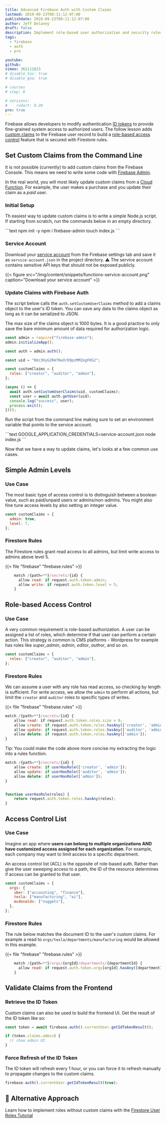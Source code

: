 ```yaml
---
title: Advanced Firebase Auth with Custom Claims
lastmod: 2019-09-23T08:11:12-07:00
publishdate: 2019-09-23T08:11:12-07:00
author: Jeff Delaney
draft: false
description: Implement role-based user authorization and security rules by adding custom claims to the Firebase Auth ID token.
tags:
  - firebase
  - auth
  - pro

youtube:
github:
vimeo: 362111823
# disable_toc: true
# disable_qna: true

# courses
# step: 0

# versions:
#    rxdart: 0.20
pro: true
---
```


Firebase allows developers to modify authentication [ID tokens](https://firebase.google.com/docs/auth/admin/verify-id-tokens) to provide fine-grained system access to authorized users. The follow lesson adds [custom claims](https://firebase.google.com/docs/auth/admin/custom-claims) to the Firebase user record to build a [role-based access control](https://en.wikipedia.org/wiki/Role-based_access_control) feature that is secured with Firestore rules.

## Set Custom Claims from the Command Line

It is not possible (currently) to add custom claims from the Firebase Console. This means we need to write some code with [Firebase Admin](https://firebase.google.com/docs/admin/setup).

In the real world, you will most likely update custom claims from a [Cloud Function](https://fireship.io/courses/cloud-functions/). For example, the user makes a purchase and you update their claim as a _paid_ user.

### Initial Setup

Th easiest way to update custom claims is to write a simple Node.js script. If starting from scratch, run the commands below in an empty directory.

<File name="command line">
  <Terminal />
</File>
```text
npm init -y
npm i firebase-admin
touch index.js
```

### Service Account

Download your [service account](https://firebase.google.com/docs/admin/setup#initialize_the_sdk) from the Firebase settings tab and save it as `service-account.json` in the project directory. ⚠️ The service account contains sensitive API keys that should not be exposed publicly.

{{< figure src="/img/content/snippets/functions-service-account.png" caption="Download your service account" >}}

### Update Claims with Firebase Auth

The script below calls the `auth.setCustomUserClaims` method to add a claims object to the user's ID token. You can save any data to the claims object as long as it can be serialized to JSON.

The max size of the claims object is 1000 bytes. It is a good practice to only save the bare minimum amount of data required for authorization logic.

<File name="index.js">
  <JavaScript />
</File>

```js
const admin = require("firebase-admin");
admin.initializeApp();

const auth = admin.auth();

const uid = "NUc3KyG2RAfNuOrE0pzMMZegFHS2";

const customClaims = {
  roles: ["creator", "auditor", "admin"],
};

(async () => {
  await auth.setCustomUserClaims(uid, customClaims);
  const user = await auth.getUser(uid);
  console.log("success", user);
  process.exit();
})();
```

Run the script from the command line making sure to set an environment variable that points to the service account.

<File name="command line">
  <Terminal />
</File>
```text
GOOGLE_APPLICATION_CREDENTIALS=service-account.json 
node index.js
```

Now that we have a way to update claims, let's looks at a few common use cases.

## Simple Admin Levels

### Use Case

The most basic type of access control is to distinguish between a boolean value, such as paid/unpaid users or admins/non-admins. You might also fine tune access levels by also setting an integer value.

```js
const customClaims = {
  admin: true,
  level: 7,
};
```

### Firestore Rules

The Firestore rules grant read access to all admins, but limit write access to admins above level 5.

{{< file "firebase" "firebase.rules" >}}

```js
    match /{path=**}/secrets/{id} {
      allow read: if request.auth.token.admin;
      allow write: if request.auth.token.level > 5;
    }
```

## Role-based Access Control

### Use Case

A very common requirement is role-based authorization. A user can be assigned a list of roles, which determine if that user can perform a certain action. This strategy is common is CMS platforms - Wordpress for example has roles like _super_admin_, _admin_, _editor_, _author_, and so on.

```js
const customClaims = {
  roles: ["creator", "auditor", "admin"],
};
```

### Firestore Rules

We can assume a user with any role has read access, so checking by length is sufficient. For write access, we allow the `admin` to perform all actions, but limit the `creator` and `auditor` roles to specific types of writes.

{{< file "firebase" "firebase.rules" >}}

```js
match /{path=**}/secrets/{id} {
    allow read: if request.auth.token.roles.size > 0;
    allow create: if request.auth.token.roles.hasAny(['creator', 'admin']);
    allow update: if request.auth.token.roles.hasAny(['auditor', 'admin']);
    allow delete: if request.auth.token.roles.hasAny(['admin']);
}
```

Tip: You could make the code above more concise my extracting the logic into a rules function.

```js
match /{path=**}/secrets/{id} {
    allow create: if userHasRole(['creator', 'admin']);
    allow update: if userHasRole(['auditor', 'admin']);
    allow delete: if userHasRole(['admin']);
}


function userHasRole(roles) {
    return request.auth.token.roles.hasAny(roles);
}
```

## Access Control List

### Use Case

Imagine an app where **users can belong to multiple organizations AND have customized access assigned for each organization**. For example, each company may want to limit access to a specific department.

An access control list (ACL) is the opposite of role-based auth. Rather than give the user sweeping access to a path, the ID of the resource determines if access can be granted to that user.

```js
const customClaims = {
  orgs: {
    uber: ["accounting", "finance"],
    tesla: ["manufacturing", "ai"],
    mcdonalds: ["nuggets"],
  },
};
```

### Firestore Rules

The rule below matches the document ID to the user's custom claims. For example a read to `orgs/tesla/departments/manufacturing` would be allowed in this example.

{{< file "firebase" "firebase.rules" >}}

```js
    match /{path=**}/orgs/{orgId}/departments/{departmentId} {
      allow read: if request.auth.token.orgs[orgId].hasAny([departmentId])
    }
```

## Validate Claims from the Frontend

### Retrieve the ID Token

Custom claims can also be used to build the frontend UI. Get the result of the ID token like so:

<File name="app.js">
  <JavaScript />
</File>

```js
const token = await firebase.auth().currentUser.getIdTokenResult();

if (token.claims.admin) {
  // show admin UI
}
```

### Force Refresh of the ID Token

The ID token will refresh every 1 hour, or you can force it to refresh manually to propagate changes to the custom claims.

<File name="app.js">
  <JavaScript />
</File>

```js
firebase.auth().currentUser.getIdTokenResult(true);
```

## 👀 Alternative Approach

Learn how to implement roles without custom claims with the [Firestore User Roles Tutorial](https://angularfirebase.com/lessons/role-based-authorization-with-firestore-nosql-and-angular-5/)
